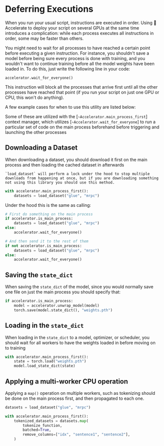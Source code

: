 # Deferring Executions

When you run your usual script, instructions are executed in order. Using 🤗 Accelerate to deploy your script on several
GPUs at the same time introduces a complication: while each process executes all instructions in order, some may be
faster than others.

You might need to wait for all processes to have reached a certain point before executing a given instruction. For
instance, you shouldn't save a model before being sure every process is done with training, and you wouldn't want to 
continue training before all the model weights have been loaded in. To do this, just write the following line in your code:

```
accelerator.wait_for_everyone()
```

This instruction will block all the processes that arrive first until all the other processes have reached that
point (if you run your script on just one GPU or CPU, this won't do anything).

A few example cases for when to use this utility are listed below:

<Tip>

Some of these are utilized with the [`~Accelerator.main_process_first`] context manager, which utilizes [`~Accelerator.wait_for_everyone`] to 
run a particular set of code on the main process beforehand before triggering and launching the other processes

</Tip>

## Downloading a Dataset 

When downloading a dataset, you should download it first on the main process and then loading the cached dataset in afterwards

<Tip>

    `load_dataset` will perform a lock under the hood to stop multiple downloads from happening at once, but if you are downloading something 
    not using this library you should use this method.
    
</Tip>

```python
with accelerator.main_process_first():
    datasets = load_dataset("glue", "mrpc")
```

Under the hood this is the same as calling: 

```python
# First do something on the main process
if accelerator.is_main_process:
    datasets = load_dataset("glue", "mrpc")
else:
    accelerator.wait_for_everyone()

# And then send it to the rest of them
if not accelerator.is_main_process:
    datasets = load_dataset("glue", "mrpc")
else:
    accelerator.wait_for_everyone()
```

## Saving the `state_dict`

When saving the `state_dict` of the model, since you would normally save one file on just the main process
you should specify that:

```python
if accelerator.is_main_process:
    model = accelerator.unwrap_model(model)
    torch.save(model.state_dict(), "weights.pth")
```

## Loading in the `state_dict`

When loading in the `state_dict` to a model, optimizer, or scheduler, you should wait 
for all workers to have the weights loaded in before moving on to training

```python
with accelerator.main_process_first():
    state = torch.load("weights.pth")
    model.load_state_dict(state)
```

## Applying a multi-worker CPU operation 

Applying a `map()` operation on multiple workers, such as tokenizing should be done on the 
main process first, and then propagated to each one. 

```python
datasets = load_dataset("glue", "mrpc")

with accelerator.main_process_first():
    tokenized_datasets = datasets.map(
        tokenize_function,
        batched=True,
        remove_columns=["idx", "sentence1", "sentence2"],
    )
```